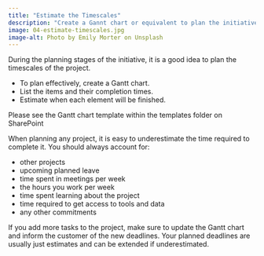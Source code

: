 ```yaml
---
title: "Estimate the Timescales"
description: "Create a Gannt chart or equivalent to plan the initiative's timescales."
image: 04-estimate-timescales.jpg
image-alt: Photo by Emily Morter on Unsplash
---
```


During the planning stages of the initiative, it is a good idea to plan the timescales of the project.

- To plan effectively, create a Gantt chart.
- List the items and their completion times.
- Estimate when each element will be finished.

Please see the Gantt chart template within the templates folder on SharePoint

When planning any project, it is easy to underestimate the time required to complete it. You should always account for:

- other projects
- upcoming planned leave
- time spent in meetings per week
- the hours you work per week
- time spent learning about the project
- time required to get access to tools and data
- any other commitments

If you add more tasks to the project, make sure to update the Gantt chart and inform the customer of the new deadlines. Your planned deadlines are usually just estimates and can be extended if underestimated.